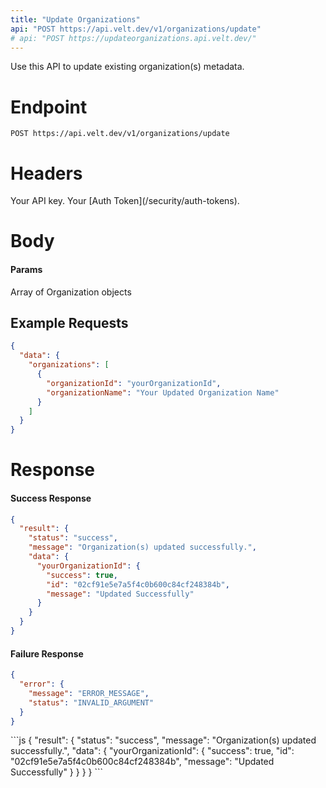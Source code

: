 ```yaml
---
title: "Update Organizations"
api: "POST https://api.velt.dev/v1/organizations/update"
# api: "POST https://updateorganizations.api.velt.dev/"
---
```


Use this API to update existing organization(s) metadata.

# Endpoint

`POST https://api.velt.dev/v1/organizations/update`

# Headers

<ParamField header="x-velt-api-key" type="string" required>
  Your API key.
</ParamField>

<ParamField header="x-velt-auth-token" type="string" required>
  Your [Auth Token](/security/auth-tokens).
</ParamField>

# Body

#### Params

<ParamField body="data" type="object" required>
  <Expandable title="properties">
    <ParamField body="organizations" type="Organization[]" required>
      Array of Organization objects
    </ParamField>
  </Expandable>
</ParamField>

## **Example Requests**

```JSON
{
  "data": {
    "organizations": [
      {
        "organizationId": "yourOrganizationId",
        "organizationName": "Your Updated Organization Name"
      }
    ]
  }
}
```

# Response

#### Success Response

```JSON
{
  "result": {
    "status": "success",
    "message": "Organization(s) updated successfully.",
    "data": {
      "yourOrganizationId": {
        "success": true,
        "id": "02cf91e5e7a5f4c0b600c84cf248384b",
        "message": "Updated Successfully"
      }
    }
  }
}
```

#### Failure Response

```JSON
{
  "error": {
    "message": "ERROR_MESSAGE",
    "status": "INVALID_ARGUMENT"
  }
}
```

<ResponseExample>
```js
{
  "result": {
    "status": "success",
    "message": "Organization(s) updated successfully.",
    "data": {
      "yourOrganizationId": {
        "success": true,
        "id": "02cf91e5e7a5f4c0b600c84cf248384b",
        "message": "Updated Successfully"
      }
    }
  }
}
```
</ResponseExample>